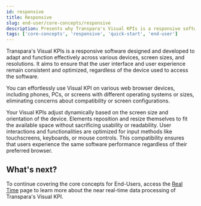 ```yaml
---
id: responsive
title: Responsive
slug: end-user/core-concepts/responsive
description: Presents why Transpara's Visual KPIs is a responsive software.
tags: ['core-concepts', 'responsive', 'quick-start', 'end-user']
---
```



Transpara's Visual KPIs is a responsive software designed and developed to adapt and function effectively across various devices, screen sizes, and resolutions. It aims to ensure that the user interface and user experience remain consistent and optimized, regardless of the device used to access the software.

You can effortlessly use Visual KPI on various web browser devices, including phones, PCs, or screens with different operating systems or sizes, eliminating concerns about compatibility or screen configurations.

Your Visual KPIs adjust dynamically based on the screen size and orientation of the device. Elements reposition and resize themselves to fit the available space without sacrificing usability or readability. User interactions and functionalities are optimized for input methods like touchscreens, keyboards, or mouse controls. This compatibility ensures that users experience the same software performance regardless of their preferred browser.

<StylizedImage
  imgURL="img/docs/end-user/core-concepts/responsive/responsive.gif"
  alt="Responsive gif"
/>

## What's next?
To continue covering the core concepts for End-Users, access the [Real Time](real-time) page to learn more about the near real-time data processing of Transpara's Visual KPI.  